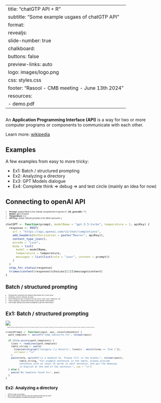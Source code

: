 
---
title: "chatGTP API + R"
subtitle: "Some example usgaes of chatGTP API"
format:
  revealjs: 
    slide-number: true
    chalkboard: 
      buttons: false
    preview-links: auto
    logo: images/logo.png
    css: styles.css
    footer: "Rasool - CMB meeting - June 13th 2024"
resources:
    - demo.pdf
---

## 
    
::: {.callout-tip title="API"}

An **Application Programming Interface (API)** is a way for two or more computer programs or components to communicate with each other.

:::

::: footer
Learn more: [wikipedia](https://en.wikipedia.org/wiki/API)
:::
  
## Examples

A few examples from easy to more tricky:

-   Ex1: Batch / structured prompting
-   Ex2: Analyzing a directory
-   Ex3: GPT Models dialogue
-   Ex4: Complete think => debug => and test circle (mainly an idea for now)

## Connecting to openAI API

<ul style="font-size: 0.5em; font-family: Arial, sans-serif; color: #333;">
  <li><strong>Prompt:</strong> paste("What is the cellular compartment of genes in", **DE_genes$ID**, "?")
  <li><strong>Model:</strong> gpt-3.5-turbo</li>
  <li><strong>Temperature:</strong> 0-1</li>
  <li><strong>API Key:</strong> Johan Viklund provides it for Mimir accounts :)</li>
</ul>
<div style="font-size: 0.8em;"> <!-- Adjust the font size here -->

``` .r
chatGPT <- function(prompt, modelName = "gpt-3.5-turbo", temperature = 1, apiKey) {
  response <- POST(
    url = "https://api.openai.com/v1/chat/completions",
    add_headers(Authorization = paste("Bearer", apiKey)),
    content_type_json(),
    encode = "json",
    body = list(
      model = modelName,
      temperature = temperature,
      messages = list(list(role = "user", content = prompt))
    )
  )
  stop_for_status(response) 
  trimws(content(response)$choices[[1]]$message$content)
}
```

## Batch / structured prompting

<ul style="font-size: 0.5em; font-family: Arial, sans-serif; color: #333;">
  <li> Finding the meaning and related information for a new word.
  <li> Getting a word or phrase as input.
  <li> First finding the part of speech for the word: verb, noun, adjective, etc.
  <li> Then creating a structured prompt to get relevant information.
  <li> And finally doing some data wrangling to get the information.
</ul>

## Ex1: Batch / structured prompting
![](images/tables.png)
<ul style="font-size: 0.3em; font-family: Arial, sans-serif; color: #333;">
**Verb**:
Meaning in English |
Meaning in Farsi |
Part of Speech |
Infinitiv |
Presens |
Preteritum |
Supinum |
Presens example sentence |
Preteritum example sentence |
Supinum example sentence |
</ul>

<div style="font-size: 0.8em;"> 
  
```.r
createPrompt <- function(input, pos, consolidatedtxt) {
  path_template <- sprintf("temp_tables/%s.txt", tolower(pos))
  
  if (file.exists(path_template)) {
    lines <- readLines(path_template)
    table_string <- paste(
      lines[which(grepl("Category \\| Details", lines)) : which(lines == "End |")],
      collapse = "\n"
    )
    paste(verb, sprintf("is a Swedish %s. Please fill in the blanks:", tolower(pos)),
          table_string, "For example sentences in the table, please provide
          sentences with at least 15 words in each sentence, and put the meaning
          in English at the end of the sentence.", sep = "\n")
  } else { 
    paste("No template found for", pos)
  }
}
```

## Ex2: Analyzing a directory

<ul style="font-size: 0.5em; font-family: Arial, sans-serif; color: #333;">
  <li> GPT4o model can read files.
  <li> But how about giving a directory path and reading the files that we want?
  <li> Then asking questions considering information in the files.
</ul>







